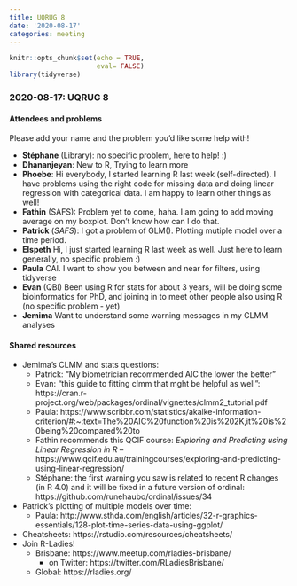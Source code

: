 ```yaml
---
title: UQRUG 8
date: '2020-08-17'
categories: meeting
---
```


```r
knitr::opts_chunk$set(echo = TRUE,
                      eval= FALSE)
library(tidyverse)

```

### 2020-08-17: UQRUG 8

#### Attendees and problems

Please add your name and the problem you'd like some help with!

* **Stéphane** (Library): no specific problem, here to help! :)
* **Dhananjeyan**: New to R, Trying to learn more
* **Phoebe**: Hi everybody, I started learning R last week (self-directed). I have problems using the right code for missing data and doing linear regression with categorical data. I am happy to learn other things as well!
* **Fathin** (SAFS): Problem yet to come, haha. I am going to add moving average on my boxplot. Don't know how can I do that.
* **Patrick** ($SAFS$): I got a problem of GLM(). Plotting mutiple model over a time period. 
* **Elspeth** Hi, I just started learning R last week as well. Just here to learn generally, no specific problem :)
* **Paula** CAI. I want to show you between and near for filters, using tidyverse
* **Evan** (QBI) Been using R for stats for about 3 years, will be doing some bioinformatics for PhD, and joining in to meet other people also using R (no specific problem - yet)
* **Jemima** Want to understand some warning messages in my CLMM analyses


#### Shared resources

* Jemima's CLMM and stats questions:
    * Patrick: "My biometrician recommended AIC the lower the better"
    * Evan: "this guide to fitting clmm that mght be helpful as well": https://cran.r-project.org/web/packages/ordinal/vignettes/clmm2_tutorial.pdf 
    * Paula: https://www.scribbr.com/statistics/akaike-information-criterion/#:~:text=The%20AIC%20function%20is%202K,it%20is%20being%20compared%20to 
    * Fathin recommends this QCIF course: _Exploring and Predicting using Linear Regression in R_ -- https://www.qcif.edu.au/trainingcourses/exploring-and-predicting-using-linear-regression/ 
    * Stéphane: the first warning you saw is related to recent R changes (in R 4.0) and it will be fixed in a future version of ordinal: https://github.com/runehaubo/ordinal/issues/34
* Patrick's plotting of multiple models over time:
    * Paula: http://www.sthda.com/english/articles/32-r-graphics-essentials/128-plot-time-series-data-using-ggplot/ 
* Cheatsheets: https://rstudio.com/resources/cheatsheets/
* Join R-Ladies!
    * Brisbane: https://www.meetup.com/rladies-brisbane/
        * on Twitter: https://twitter.com/RLadiesBrisbane/
    * Global: https://rladies.org/


